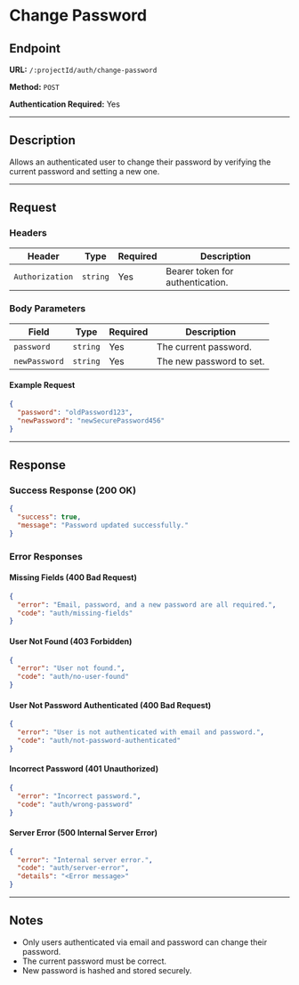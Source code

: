 # Change Password

## Endpoint

**URL:** `/:projectId/auth/change-password`

**Method:** `POST`

**Authentication Required:** Yes

---

## Description

Allows an authenticated user to change their password by verifying the current password and setting a new one.

---

## Request

### Headers

| Header          | Type     | Required | Description                      |
| --------------- | -------- | -------- | -------------------------------- |
| `Authorization` | `string` | Yes      | Bearer token for authentication. |

### Body Parameters

| Field         | Type     | Required | Description              |
| ------------- | -------- | -------- | ------------------------ |
| `password`    | `string` | Yes      | The current password.    |
| `newPassword` | `string` | Yes      | The new password to set. |

#### Example Request

```json
{
  "password": "oldPassword123",
  "newPassword": "newSecurePassword456"
}
```

---

## Response

### Success Response (200 OK)

```json
{
  "success": true,
  "message": "Password updated successfully."
}
```

### Error Responses

#### Missing Fields (400 Bad Request)

```json
{
  "error": "Email, password, and a new password are all required.",
  "code": "auth/missing-fields"
}
```

#### User Not Found (403 Forbidden)

```json
{
  "error": "User not found.",
  "code": "auth/no-user-found"
}
```

#### User Not Password Authenticated (400 Bad Request)

```json
{
  "error": "User is not authenticated with email and password.",
  "code": "auth/not-password-authenticated"
}
```

#### Incorrect Password (401 Unauthorized)

```json
{
  "error": "Incorrect password.",
  "code": "auth/wrong-password"
}
```

#### Server Error (500 Internal Server Error)

```json
{
  "error": "Internal server error.",
  "code": "auth/server-error",
  "details": "<Error message>"
}
```

---

## Notes

- Only users authenticated via email and password can change their password.
- The current password must be correct.
- New password is hashed and stored securely.
